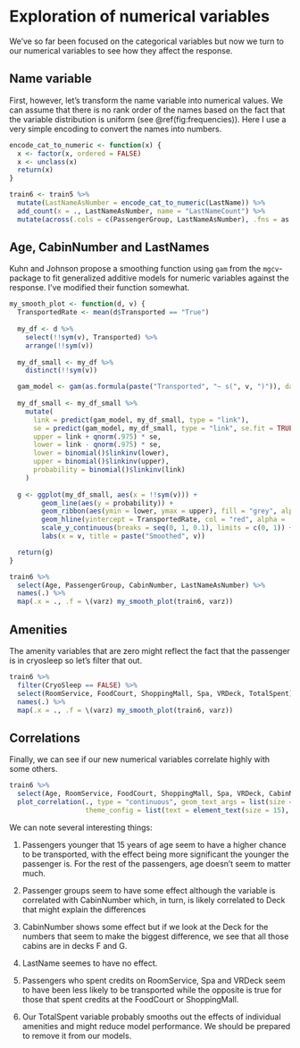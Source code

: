 # Exploration of numerical variables
We've so far been focused on the categorical variables but now we turn to our numerical variables to see how they affect the response.

## Name variable
First, however, let's transform the name variable into numerical values. We can assume that there is no rank order of the names based on the fact that the variable distribution is uniform (see \@ref(fig:frequencies)). Here I use a very simple encoding to convert the names into numbers.
```r
encode_cat_to_numeric <- function(x) {
  x <- factor(x, ordered = FALSE)
  x <- unclass(x)
  return(x)
}

train6 <- train5 %>%
  mutate(LastNameAsNumber = encode_cat_to_numeric(LastName)) %>%
  add_count(x = ., LastNameAsNumber, name = "LastNameCount") %>%
  mutate(across(.cols = c(PassengerGroup, LastNameAsNumber), .fns = as.integer))
```

## Age, CabinNumber and LastNames
Kuhn and Johnson propose a smoothing function using `gam` from the `mgcv`-package to fit generalized additive models for numeric variables against the response. I've modified their function somewhat.
```r
my_smooth_plot <- function(d, v) {
  TransportedRate <- mean(d$Transported == "True")
  
  my_df <- d %>% 
    select(!!sym(v), Transported) %>%
    arrange(!!sym(v))
  
  my_df_small <- my_df %>%
    distinct(!!sym(v))

  gam_model <- gam(as.formula(paste("Transported", "~ s(", v, ")")), data = my_df, family = binomial())
 
  my_df_small <- my_df_small %>%
    mutate(
      link = predict(gam_model, my_df_small, type = "link"),
      se = predict(gam_model, my_df_small, type = "link", se.fit = TRUE)$se.fit,
      upper = link + qnorm(.975) * se,
      lower = link - qnorm(.975) * se,
      lower = binomial()$linkinv(lower),
      upper = binomial()$linkinv(upper),
      probability = binomial()$linkinv(link)
    )
  
  g <- ggplot(my_df_small, aes(x = !!sym(v))) + 
        geom_line(aes(y = probability)) + 
        geom_ribbon(aes(ymin = lower, ymax = upper), fill = "grey", alpha = .5) + 
        geom_hline(yintercept = TransportedRate, col = "red", alpha = .35, lty = 2)  + 
        scale_y_continuous(breaks = seq(0, 1, 0.1), limits = c(0, 1)) +
        labs(x = v, title = paste("Smoothed", v))

  return(g)
}

train6 %>%
  select(Age, PassengerGroup, CabinNumber, LastNameAsNumber) %>%
  names(.) %>%
  map(.x = ., .f = \(varz) my_smooth_plot(train6, varz))
```

## Amenities
The amenity variables that are zero might reflect the fact that the passenger is in cryosleep so let's filter that out.
```r
train6 %>%
  filter(CryoSleep == FALSE) %>%
  select(RoomService, FoodCourt, ShoppingMall, Spa, VRDeck, TotalSpent) %>%
  names(.) %>%
  map(.x = ., .f = \(varz) my_smooth_plot(train6, varz))
```

## Correlations
Finally, we can see if our new numerical variables correlate highly with some others.
```r
train6 %>%
  select(Age, RoomService, FoodCourt, ShoppingMall, Spa, VRDeck, CabinNumber, LastNameAsNumber, PassengerGroup) %>%
  plot_correlation(., type = "continuous", geom_text_args = list(size = 10), 
                   theme_config = list(text = element_text(size = 15), axis.text.x = element_text(angle = 90)))
```

We can note several interesting things: 

1. Passengers younger that 15 years of age seem to have a higher chance to be transported, with the effect being more significant the younger the passenger is. For the rest of the passengers, age doesn't seem to matter much.

2. Passenger groups seem to have some effect although the variable is correlated with CabinNumber which, in turn, is likely correlated to Deck that might explain the differences

3. CabinNumber shows some effect but if we look at the Deck for the numbers that seem to make the biggest difference, we see that all those cabins are in decks F and G.

4. LastName seemes to have no effect.

5. Passengers who spent credits on RoomService, Spa and VRDeck seem to have been less likely to be transported while the opposite is true for those that spent credits at the FoodCourt or ShoppingMall. 

6. Our TotalSpent variable probably smooths out the effects of individual amenities and might reduce model performance. We should be prepared to remove it from our models.
